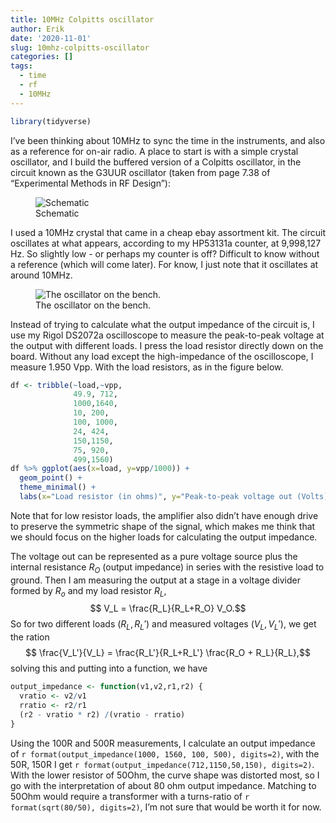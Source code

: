 ```yaml
---
title: 10MHz Colpitts oscillator
author: Erik
date: '2020-11-01'
slug: 10mhz-colpitts-oscillator
categories: []
tags:
  - time
  - rf
  - 10MHz
---
```


```r
library(tidyverse)
```


I've been thinking about 10MHz to sync the time in the instruments, and also as a
reference for on-air radio. A place to start is with a simple crystal oscillator, and
I build the buffered version of a Colpitts oscillator, in the circuit 
known as the G3UUR oscillator (taken from page 7.38 of "Experimental Methods in RF Design"):

![Schematic](/static/post/2020-11-01-10mhz-colpitts-oscillator/index_files/colpitts_page1.png)

I used a 10MHz crystal that came in a cheap ebay assortment kit. 
The circuit oscillates at what appears, according to my HP53131a counter, at 9,998,127 Hz.
So slightly low - or perhaps my counter is off? Difficult to know without a reference 
(which will come later). For know, I just note that it oscillates at around 10MHz.

![The oscillator on the bench.](/static/post/2020-11-01-10mhz-colpitts-oscillator/index_files/2020-10-28-colpitts.jpg)


Instead of trying to calculate what the output impedance of the circuit is, I use my
Rigol DS2072a oscilloscope to measure the peak-to-peak voltage at the output with
different loads. I press the load resistor directly down on the board. Without any load
except the high-impedance of the oscilloscope, I measure 1.950 Vpp. With the load resistors,
as in the figure below. 

```r
df <- tribble(~load,~vpp,
              49.9, 712,
              1000,1640,
              10, 200,
              100, 1000,
              24, 424,
              150,1150,
              75, 920,
              499,1560)
df %>% ggplot(aes(x=load, y=vpp/1000)) +
  geom_point() +
  theme_minimal() +
  labs(x="Load resistor (in ohms)", y="Peak-to-peak voltage out (Volts)")
```

Note that for low resistor loads, the amplifier also didn't have enough drive to
preserve the symmetric shape of the signal, which makes me think that we should 
focus on the higher loads for calculating the output impedance. 

The voltage out can be represented as a pure voltage source plus the internal
resistance $R_O$ (output impedance) in series with the resistive load to ground. Then
I am measuring the output at a stage in a voltage divider formed by $R_o$ and my
load resistor $R_L$, 
$$ V_L = \frac{R_L}{R_L+R_O} V_O.$$ So for two different loads $(R_L,R_L')$ 
and measured voltages $(V_L, V_L')$, we get the ration
$$ \frac{V_L'}{V_L} = \frac{R_L'}{R_L+R_L'} \frac{R_O + R_L}{R_L},$$
solving this and putting into a function, we have
```r
output_impedance <- function(v1,v2,r1,r2) {
  vratio <- v2/v1
  rratio <- r2/r1
  (r2 - vratio * r2) /(vratio - rratio)
}
```

Using the 100R and 500R measurements, I calculate an output impedance of `r format(output_impedance(1000, 1560, 100, 500), digits=2)`, with
the 50R, 150R I get `r format(output_impedance(712,1150,50,150), digits=2)`. With the lower resistor of 50Ohm, the curve shape was distorted most, 
so I go with the interpretation of about 80 ohm output impedance. Matching to 50Ohm would require a transformer with a turns-ratio
of `r format(sqrt(80/50), digits=2)`, I'm not sure that would be worth it for now.  



